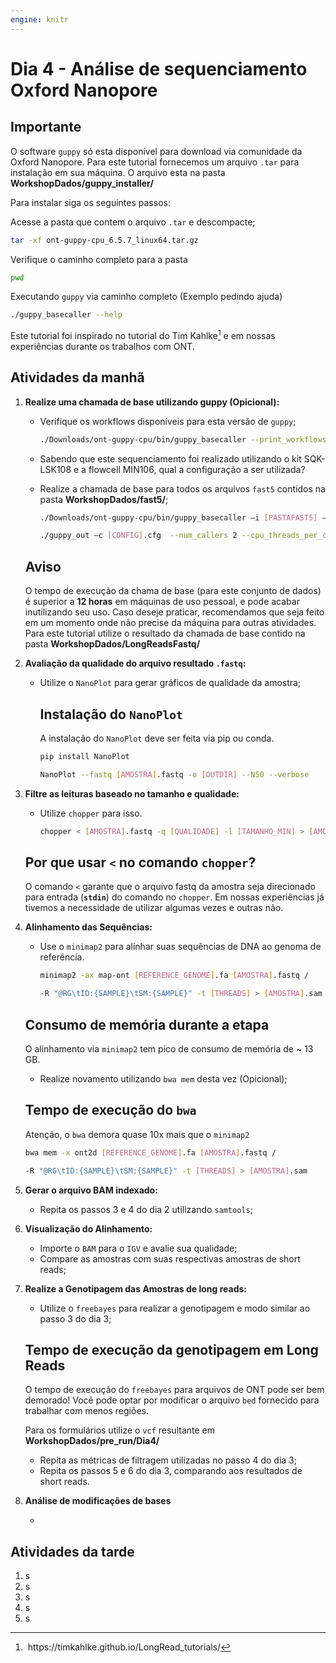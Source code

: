 ```yaml
---
engine: knitr
---
```


# Dia 4 - Análise de sequenciamento Oxford Nanopore {.unnumbered}

::: callout-important
## Importante

O software `guppy` só esta disponível para download via comunidade da Oxford Nanopore. Para este tutorial fornecemos um arquivo `.tar` para instalação em sua máquina. O arquivo esta na pasta **WorkshopDados/guppy_installer/**

Para instalar siga os seguintes passos:

Acesse a pasta que contem o arquivo `.tar` e descompacte;

```bash
tar -xf ont-guppy-cpu_6.5.7_linux64.tar.gz
```

Verifique o caminho completo para a pasta

```bash
pwd
```

Executando `guppy` via caminho completo (Exemplo pedindo ajuda)

```bash
./guppy_basecaller --help
```
:::

Este tutorial foi inspirado no tutorial do Tim Kahlke[^ont-1] e em nossas experiências durante os trabalhos com ONT.

[^ont-1]:  https://timkahlke.github.io/LongRead_tutorials/

## Atividades da manhã

1.  **Realize uma chamada de base utilizando guppy (Opicional):**

    -   Verifique os workflows disponíveis para esta versão de `guppy`;

        ```bash
        ./Downloads/ont-guppy-cpu/bin/guppy_basecaller --print_workflows
        ```

    -   Sabendo que este sequenciamento foi realizado utilizando o kit SQK-LSK108 e a flowcell MIN106, qual a configuração a ser utilizada?

    -   Realize a chamada de base para todos os arquivos `fast5` contidos na pasta **WorkshopDados/fast5/**;

        ```bash
        ./Downloads/ont-guppy-cpu/bin/guppy_basecaller –i [PASTAFAST5] –s /

        ./guppy_out –c [CONFIG].cfg  --num_callers 2 --cpu_threads_per_caller 1
        ```

    ::: callout-warning
    ## Aviso

    O tempo de execução da chama de base (para este conjunto de dados) é superior a **12 horas** em máquinas de uso pessoal, e pode acabar inutilizando seu uso. Caso deseje praticar, recomendamos que seja feito em um momento onde não precise da máquina para outras atividades. Para este tutorial utilize o resultado da chamada de base contido na pasta **WorkshopDados/LongReadsFastq/**
    :::

2.  **Avaliação da qualidade do arquivo resultado `.fastq`:**

    -   Utilize o `NanoPlot` para gerar gráficos de qualidade da amostra;

        ::: {.callout-tip collapse="true"}
        ## Instalação do `NanoPlot`

        A instalação do `NanoPlot` deve ser feita via pip ou conda.

        ```bash
        pip install NanoPlot
        ```
        :::

        ```bash
        NanoPlot --fastq [AMOSTRA].fastq -o [OUTDIR] --N50 --verbose
        ```

3.  **Filtre as leituras baseado no tamanho e qualidade:**

    -   Utilize `chopper` para isso.

        ```bash
        chopper < [AMOSTRA].fastq -q [QUALIDADE] -l [TAMANHO_MIN] > [AMOSTRA]_filtrada.fastq
        ```

    ::: {.callout-important collapse="true"}
    ## Por que usar `<` no comando `chopper`?

    O comando `<` garante que o arquivo fastq da amostra seja direcionado para entrada (**`stdin`**) do comando no `chopper`. Em nossas experiências já tivemos a necessidade de utilizar algumas vezes e outras não.
    :::

4.  **Alinhamento das Sequências:**

    -   Use o `minimap2` para alinhar suas sequências de DNA ao genoma de referência.

        ```bash
        minimap2 -ax map-ont [REFERENCE_GENOME].fa [AMOSTRA].fastq /

        -R "@RG\tID:{SAMPLE}\tSM:{SAMPLE}" -t [THREADS] > [AMOSTRA].sam
        ```

    ::: callout-caution
    ## Consumo de memória durante a etapa

    O alinhamento via `minimap2` tem pico de consumo de memória de \~ 13 GB.
    :::

    -   Realize novamento utilizando `bwa mem` desta vez (Opicional);

    ::: callout-warning
    ## Tempo de execução do `bwa`

    Atenção, o `bwa` demora quase 10x mais que o `minimap2`
    :::

    ```bash
    bwa mem -x ont2d [REFERENCE_GENOME].fa [AMOSTRA].fastq /

    -R "@RG\tID:{SAMPLE}\tSM:{SAMPLE}" -t [THREADS] > [AMOSTRA].sam
    ```

5.  **Gerar o arquivo BAM indexado:**

    -   Repita os passos 3 e 4 do dia 2 utilizando `samtools`;

6.  **Visualização do Alinhamento:**

    -   Importe o `BAM` para o `IGV` e avalie sua qualidade;
    -   Compare as amostras com suas respectivas amostras de short reads;

7.  **Realize a Genotipagem das Amostras de long reads:**

    -   Utilize o `freebayes` para realizar a genotipagem e modo similar ao passo 3 do dia 3;

    ::: callout-warning
    ## Tempo de execução da genotipagem em Long Reads

    O tempo de execução do `freebayes` para arquivos de ONT pode ser bem demorado! Você pode optar por modificar o arquivo `bed` fornecido para trabalhar com menos regiões.

    Para os formulários utilize o `vcf` resultante em **WorkshopDados/pre_run/Dia4/**
    :::

    -   Repita as métricas de filtragem utilizadas no passo 4 do dia 3;
    -   Repita os passos 5 e 6 do dia 3, comparando aos resultados de short reads.

8.  **Análise de modificações de bases**

    -   

## Atividades da tarde

1.  s
2.  s
3.  s
4.  s
5.  s
